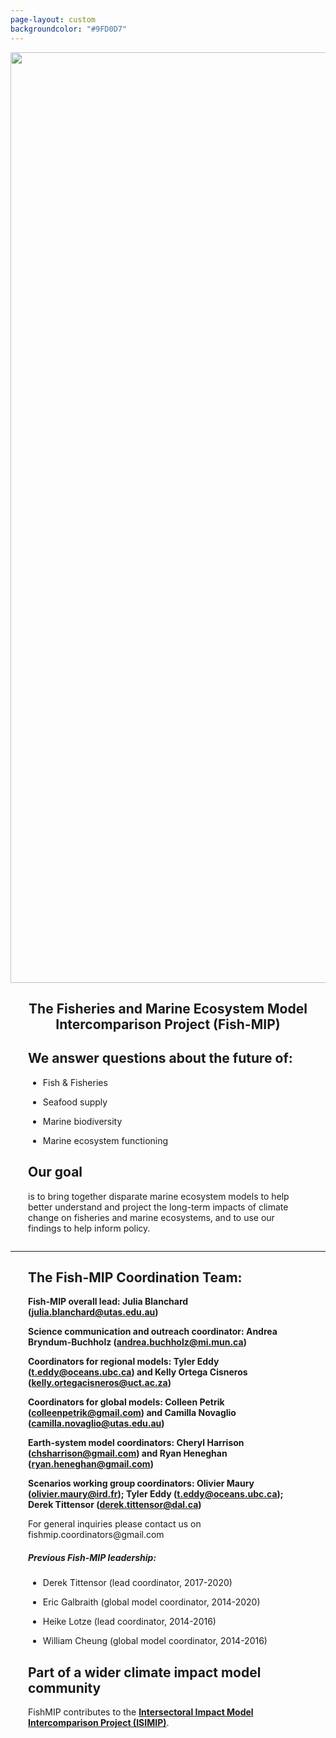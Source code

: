 ```yaml
---
page-layout: custom
backgroundcolor: "#9FD0D7"
---
```


![](images/fush!.jpeg){.column-screen style="padding: 0em;margin: -2 em" fig-align="center" width="1489"}

::: {style="margin:2em"}
::: {style="text-align: center"}
# The Fisheries and Marine Ecosystem Model Intercomparison Project (Fish-MIP)
:::

## We answer questions about the future of:

-   Fish & Fisheries

-   Seafood supply

-   Marine biodiversity

-   Marine ecosystem functioning

## Our goal

is to bring together disparate marine ecosystem models to help better understand and project the long-term impacts of climate change on fisheries and marine ecosystems, and to use our findings to help inform policy.
:::

------------------------------------------------------------------------

::: {style="margin: 2em"}
## **The Fish-MIP Coordination Team:**

**Fish-MIP overall lead: Julia Blanchard ([julia.blanchard\@utas.edu.au](mailto:julia.blanchard@utas.edu.au))**

**Science communication and outreach coordinator: Andrea Bryndum-Buchholz ([andrea.buchholz\@mi.mun.ca](mailto:andrea.buchholz@mi.mun.ca))**

**Coordinators for regional models: Tyler Eddy ([t.eddy\@oceans.ubc.ca](mailto:Tyler.Eddy@dal.ca)) and Kelly Ortega Cisneros ([kelly.ortegacisneros\@uct.ac.za](mailto:kelly.ortegacisneros@uct.ac.za))**

**Coordinators for global models: Colleen Petrik ([colleenpetrik\@gmail.com](mailto:colleenpetrik@gmail.com)) and Camilla Novaglio ([camilla.novaglio\@utas.edu.au](mailto:camilla.novaglio@utas.edu.au))**

**Earth-system model coordinators: Cheryl Harrison ([chsharrison\@gmail.com](mailto:chsharrison@gmail.com)) and Ryan Heneghan ([ryan.heneghan\@gmail.com](mailto:ryan.heneghan@gmail.com))**

**Scenarios working group coordinators: Olivier Maury ([olivier.maury\@ird.fr](mailto:olivier.maury@ird.fr)); Tyler Eddy ([t.eddy\@oceans.ubc.ca](mailto:Tyler.Eddy@dal.ca)); Derek Tittensor ([derek.tittensor\@dal.ca](mailto:derek.tittensor@dal.ca))**

For general inquiries please contact us on fishmip.coordinators\@gmail.com

##### Previous Fish-MIP leadership:

-   Derek Tittensor (lead coordinator, 2017-2020)

-   Eric Galbraith (global model coordinator, 2014-2020)

-   Heike Lotze (lead coordinator, 2014-2016)

-   William Cheung (global model coordinator, 2014-2016)

## Part of a wider climate impact model community

FishMIP contributes to the [**Intersectoral Impact Model Intercomparison Project (ISIMIP)**](https://www.isimip.org/).
:::
